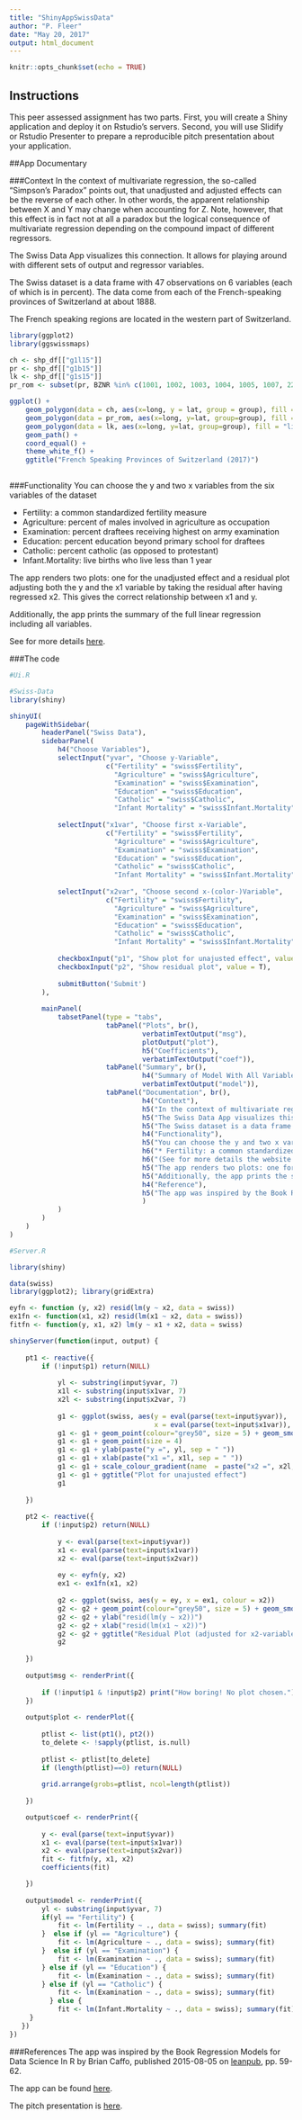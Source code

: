 ```yaml
---
title: "ShinyAppSwissData"
author: "P. Fleer"
date: "May 20, 2017"
output: html_document
---
```


```r
knitr::opts_chunk$set(echo = TRUE)
```

## Instructions
This peer assessed assignment has two parts. First, you will create a Shiny application and deploy it on Rstudio's servers. Second, you will use Slidify or Rstudio Presenter to prepare a reproducible pitch presentation about your application.

##App Documentary

###Context
In the context of multivariate regression, the so-called “Simpson’s Paradox” points out, that unadjusted and adjusted effects can be the reverse of each other. In other words, the apparent relationship between X and Y may change when accounting for Z. Note, however, that this effect is in fact not at all a paradox but the logical consequence of multivariate regression depending on the compound impact of different regressors.

The Swiss Data App visualizes this connection. It allows for playing around with different sets of output and regressor variables. 

The Swiss dataset is a data frame with 47 observations on 6 variables (each of which is in percent). The data come from each of the French-speaking provinces of Switzerland at about 1888.

The French speaking regions are located in the western part of Switzerland.

```r
library(ggplot2)
library(ggswissmaps)

ch <- shp_df[["g1l15"]]
pr <- shp_df[["g1b15"]]
lk <- shp_df[["g1s15"]]
pr_rom <- subset(pr, BZNR %in% c(1001, 1002, 1003, 1004, 1005, 1007, 2221, 2222, 2223, 2224, 2225, 2226, 2227, 2228, 2229, 2230, 2302, 2303, 2305, 2307, 2308, 2309, 2310, 2311, 2312, 2401, 2402, 2403, 2404, 2405, 2406, 2500, 2601, 2602, 2603, 241))

ggplot() + 
    geom_polygon(data = ch, aes(x=long, y = lat, group = group), fill = NA, color = "grey") + 
    geom_polygon(data = pr_rom, aes(x=long, y=lat, group=group), fill = "grey28", color = "grey") +
    geom_polygon(data = lk, aes(x=long, y=lat, group=group), fill = "lightblue", color = "lightblue") +
    geom_path() +
    coord_equal() +
    theme_white_f() +
    ggtitle("French Speaking Provinces of Switzerland (2017)")
    
```

###Functionality
You can choose the y and two x variables from the six variables of the dataset

* Fertility: a common standardized fertility measure
* Agriculture: percent of males involved in agriculture as occupation
* Examination: percent draftees receiving highest on army examination
* Education: percent education beyond primary school for draftees
* Catholic: percent catholic (as opposed to protestant)
* Infant.Mortality: live births who live less than 1 year

The app renders two plots: one for the unadjusted effect and a residual plot adjusting both the y and the x1 variable by taking the residual after having regressed x2. This gives the correct relationship between x1 and y. 

Additionally, the app prints the summary of the full linear regression including all variables.

See for more details [here]( https://stat.ethz.ch/R-manual/R-devel/library/datasets/html/swiss.html).

###The code

```r
#Ui.R

#Swiss-Data
library(shiny)

shinyUI(
    pageWithSidebar(
        headerPanel("Swiss Data"),
        sidebarPanel(
            h4("Choose Variables"),
            selectInput("yvar", "Choose y-Variable",
                        c("Fertility" = "swiss$Fertility",
                          "Agriculture" = "swiss$Agriculture", 
                          "Examination" = "swiss$Examination", 
                          "Education" = "swiss$Education", 
                          "Catholic" = "swiss$Catholic", 
                          "Infant Mortality" = "swiss$Infant.Mortality"), selected = "swiss$Fertility"),
            
            selectInput("x1var", "Choose first x-Variable",
                        c("Fertility" = "swiss$Fertility",
                          "Agriculture" = "swiss$Agriculture", 
                          "Examination" = "swiss$Examination", 
                          "Education" = "swiss$Education", 
                          "Catholic" = "swiss$Catholic", 
                          "Infant Mortality" = "swiss$Infant.Mortality"), selected = "swiss$Agriculture"),
            
            selectInput("x2var", "Choose second x-(color-)Variable",
                        c("Fertility" = "swiss$Fertility",
                          "Agriculture" = "swiss$Agriculture", 
                          "Examination" = "swiss$Examination", 
                          "Education" = "swiss$Education", 
                          "Catholic" = "swiss$Catholic", 
                          "Infant Mortality" = "swiss$Infant.Mortality"), selected = "swiss$Examination"),
            
            checkboxInput("p1", "Show plot for unajusted effect", value = T),
            checkboxInput("p2", "Show residual plot", value = T),
            
            submitButton('Submit')
        ),
        
        mainPanel(
            tabsetPanel(type = "tabs",
                        tabPanel("Plots", br(),
                                 verbatimTextOutput("msg"),
                                 plotOutput("plot"),
                                 h5("Coefficients"),
                                 verbatimTextOutput("coef")),   
                        tabPanel("Summary", br(),
                                 h4("Summary of Model With All Variables"),
                                 verbatimTextOutput("model")),
                        tabPanel("Documentation", br(),
                                 h4("Context"),
                                 h5("In the context of multivariate regression, the so-called Simpson’s Paradox points out, that unadjusted and adjusted effects can be the reverse of each other. In other words, the apparent relationship between X and Y may change when accounting for Z. Note, however, that this effect is in fact not at all a paradox but the logical consequence of multivariate regression depending on the compound impact of different regressors."),
                                 h5("The Swiss Data App visualizes this connection. It allows for playing around with different sets of output and regressor variables."),
                                 h5("The Swiss dataset is a data frame with 47 observations on 6 variables (each of which is in percent). The data come from each of the French-speaking provinces of Switzerland at about 1888."),
                                 h4("Functionality"),
                                 h5("You can choose the y and two x variables from the six variables of the dataset"),
                                 h6("* Fertility: a common standardized fertility measure" , br(), "* Agriculture: percent of males involved in agriculture as occupation" , br(), "* Examination: percent draftees receiving highest on army examination" , br(), "* Education: percent education beyond primary school for draftees" , br(), "* Catholic: percent catholic (as opposed to protestant)" , br(), "* Infant.Mortality: live births who live less than 1 year"),
                                 h6("(See for more details the website https://stat.ethz.ch/R-manual/R-devel/library/datasets/html/swiss.html)"),
                                 h5("The app renders two plots: one for the unadjusted effect and a residual plot adjusting both the y and the x1 variable by taking the residual after having regressed x2. This gives the correct relationship between x1 and y."),
                                 h5("Additionally, the app prints the summary of the full linear regression including all variables."),
                                 h4("Reference"),
                                 h5("The app was inspired by the Book Regression Models for Data Science In R by Brian Caffo, pp. 59-62, published 2015-08-05 (http://leanpub.com/regmods).")
                                 )
            )        
        )    
    )
)    

#Server.R

library(shiny)

data(swiss)
library(ggplot2); library(gridExtra)

eyfn <- function (y, x2) resid(lm(y ~ x2, data = swiss))
ex1fn <- function(x1, x2) resid(lm(x1 ~ x2, data = swiss))
fitfn <- function(y, x1, x2) lm(y ~ x1 + x2, data = swiss)

shinyServer(function(input, output) {
    
    pt1 <- reactive({
        if (!input$p1) return(NULL)
        
            yl <- substring(input$yvar, 7)
            x1l <- substring(input$x1var, 7)
            x2l <- substring(input$x2var, 7)
        
            g1 <- ggplot(swiss, aes(y = eval(parse(text=input$yvar)), 
                                    x = eval(parse(text=input$x1var)), colour = eval(parse(text=input$x2var))))
            g1 <- g1 + geom_point(colour="grey50", size = 5) + geom_smooth(method = lm, se = TRUE, colour = "black") 
            g1 <- g1 + geom_point(size = 4) 
            g1 <- g1 + ylab(paste("y =", yl, sep = " "))
            g1 <- g1 + xlab(paste("x1 =", x1l, sep = " "))
            g1 <- g1 + scale_colour_gradient(name  = paste("x2 =", x2l, sep = " "))
            g1 <- g1 + ggtitle("Plot for unajusted effect")
            g1
        
    })
    
    pt2 <- reactive({
        if (!input$p2) return(NULL)
        
            y <- eval(parse(text=input$yvar))
            x1 <- eval(parse(text=input$x1var))
            x2 <- eval(parse(text=input$x2var))
            
            ey <- eyfn(y, x2)
            ex1 <- ex1fn(x1, x2)
            
            g2 <- ggplot(swiss, aes(y = ey, x = ex1, colour = x2))
            g2 <- g2 + geom_point(colour="grey50", size = 5) + geom_smooth(method = lm, se = FALSE, colour = "black") + geom_point(size = 4) 
            g2 <- g2 + ylab("resid(lm(y ~ x2))")
            g2 <- g2 + xlab("resid(lm(x1 ~ x2))")
            g2 <- g2 + ggtitle("Residual Plot (adjusted for x2-variable)")
            g2
        
    })
    
    output$msg <- renderPrint({
        
        if (!input$p1 & !input$p2) print("How boring! No plot chosen.")
    })
    
    output$plot <- renderPlot({
       
        ptlist <- list(pt1(), pt2())
        to_delete <- !sapply(ptlist, is.null)
        
        ptlist <- ptlist[to_delete]
        if (length(ptlist)==0) return(NULL)
        
        grid.arrange(grobs=ptlist, ncol=length(ptlist))
        
    })

    output$coef <- renderPrint({
        
        y <- eval(parse(text=input$yvar))
        x1 <- eval(parse(text=input$x1var))
        x2 <- eval(parse(text=input$x2var))
        fit <- fitfn(y, x1, x2)
        coefficients(fit)

    })
    
    output$model <- renderPrint({
        yl <- substring(input$yvar, 7)
        if(yl == "Fertility") {
            fit <- lm(Fertility ~ ., data = swiss); summary(fit)
        }  else if (yl == "Agriculture") {
            fit <- lm(Agriculture ~ ., data = swiss); summary(fit)
        }  else if (yl == "Examination") {
            fit <- lm(Examination ~ ., data = swiss); summary(fit)
        } else if (yl == "Education") {
            fit <- lm(Examination ~ ., data = swiss); summary(fit)
        } else if (yl == "Catholic") {
            fit <- lm(Examination ~ ., data = swiss); summary(fit)
          } else {
            fit <- lm(Infant.Mortality ~ ., data = swiss); summary(fit)
     }
   })
})

```


###References
The app was inspired by the Book Regression Models for Data Science In R by Brian Caffo, published 2015-08-05 on [leanpub](http://leanpub.com/regmods), pp. 59-62.

The app can be found [here](https://rinfer.shinyapps.io/Swiss-Data-3/).

The pitch presentation is [here](http://rpubs.com/rinfer/278372).



